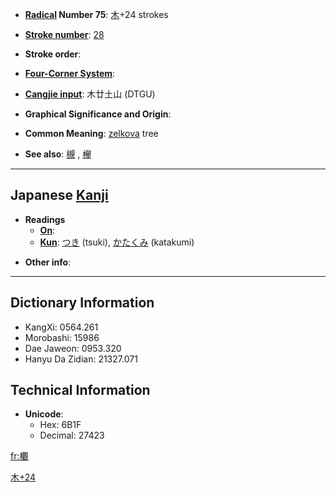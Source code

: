 * '''[[Wiktionary:Chinese radical index| Radical]] Number 75''': [[Wiktionary:Chinese radical index 木|木]]+24 strokes

* '''[[Wiktionary:Chinese total strokes index|Stroke number]]''': [[Wiktionary:Chinese total strokes index 28|28]]

* '''Stroke order''': 

* '''[[Wiktionary:Chinese four corner index|Four-Corner System]]''': 

* '''[[Wiktionary:Chinese Cangjie index|Cangjie input]]''': 木廿土山 (DTGU)

* '''Graphical Significance and Origin''': 

* '''Common Meaning''': [[zelkova]] tree

* '''See also''': [[槻]]<!-- looks like a simplificatin? -->, [[欅]]

----

== Japanese [[Kanji]] ==

* '''Readings'''
** '''[[On]]''': 
** '''[[Kun]]''': [[つき]] (tsuki), [[かたくみ]] (katakumi)

* '''Other info''':  

----

== Dictionary Information ==

* KangXi: 0564.261
* Morobashi: 15986
* Dae Jaweon: 0953.320
* Hanyu Da Zidian: 21327.071

== Technical Information ==

* '''Unicode''':
** Hex: 6B1F
** Decimal: 27423

[[Category:Japanese-only CJKV Characters|木+24]]

[[fr:欟]]